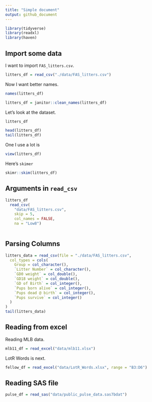 ```yaml
---
title: "Simple document"
output: github_document
---
```


```r
library(tidyverse)
library(readxl)
library(haven)
```

## Import some data

I want to import `FAS_litters.csv`.

```r

litters_df = read_csv("./data/FAS_litters.csv")
```
Now I want better names.

```r
names(litters_df)

litters_df = janitor::clean_names(litters_df)
```

Let's look at the dataset.

```r
litters_df

head(litters_df)
tail(litters_df)
```
One I use a lot is

```r
view(litters_df)
```
Here's `skimer`
```r
skimr::skim(litters_df)
```

## Arguments in `read_csv`

```r
litters_df
  read_csv(
    "data/FAS_litters.csv",
    skip = 5,
    col_names = FALSE,
    na = "Low8")
  
```
## Parsing Columns

```r
litters_data = read_csv(file = "./data/FAS_litters.csv",
  col_types = cols(
    Group = col_character(),
    `Litter Number` = col_character(),
    `GD0 weight` = col_double(),
    `GD18 weight` = col_double(),
    `GD of Birth` = col_integer(),
    `Pups born alive` = col_integer(),
    `Pups dead @ birth` = col_integer(),
    `Pups survive` = col_integer()
  )
)
tail(litters_data)
```

## Reading from excel

Reading MLB data.

```r
mlb11_df = read_excel("data/mlb11.xlsx")
```
LotR Words is next.

```r
fellow_df = read_excel("data/LotR_Words.xlsx", range = "B3:D6")
```
## Reading SAS file
```r
pulse_df = read_sas("data/public_pulse_data.sas7bdat")
```


